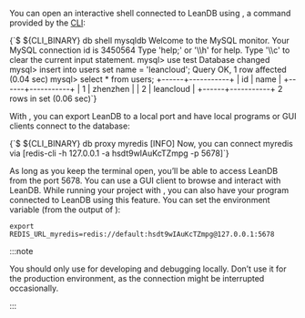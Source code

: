 
You can open an interactive shell connected to LeanDB using <Command suffix=" db shell" />, a command provided by the [CLI](/v3/sdk/engine/cli):

<CodeBlock>
  {`$ ${CLI_BINARY} db shell mysqldb
Welcome to the MySQL monitor.
Your MySQL connection id is 3450564
Type 'help;' or '\\h' for help. Type '\\c' to clear the current input statement.
mysql> use test
Database changed
mysql> insert into users set name = 'leancloud';
Query OK, 1 row affected (0.04 sec)
mysql> select * from users;
+------+-----------+
| id   | name      |
+------+-----------+
|    1 | zhenzhen  |
|    2 | leancloud |
+------+-----------+
2 rows in set (0.06 sec)`}
</CodeBlock>

With <Command suffix=" db proxy" />, you can export LeanDB to a local port and have local programs or GUI clients connect to the database:

<CodeBlock>
  {`$ ${CLI_BINARY} db proxy myredis
[INFO] Now, you can connect myredis via [redis-cli -h 127.0.0.1 -a hsdt9wIAuKcTZmpg -p 5678]`}
</CodeBlock>

As long as you keep the terminal open, you’ll be able to access LeanDB from the port 5678. You can use a GUI client to browse and interact with LeanDB. While running your project with <Command suffix=" up" />, you can also have your program connected to LeanDB using this feature. You can set the environment variable (from the output of <Command suffix=" db proxy" />):

```shell
export REDIS_URL_myredis=redis://default:hsdt9wIAuKcTZmpg@127.0.0.1:5678
```

:::note

You should only use <Command suffix=" db" /> for developing and debugging locally. Don’t use it for the production environment, as the connection might be interrupted occasionally.

:::
